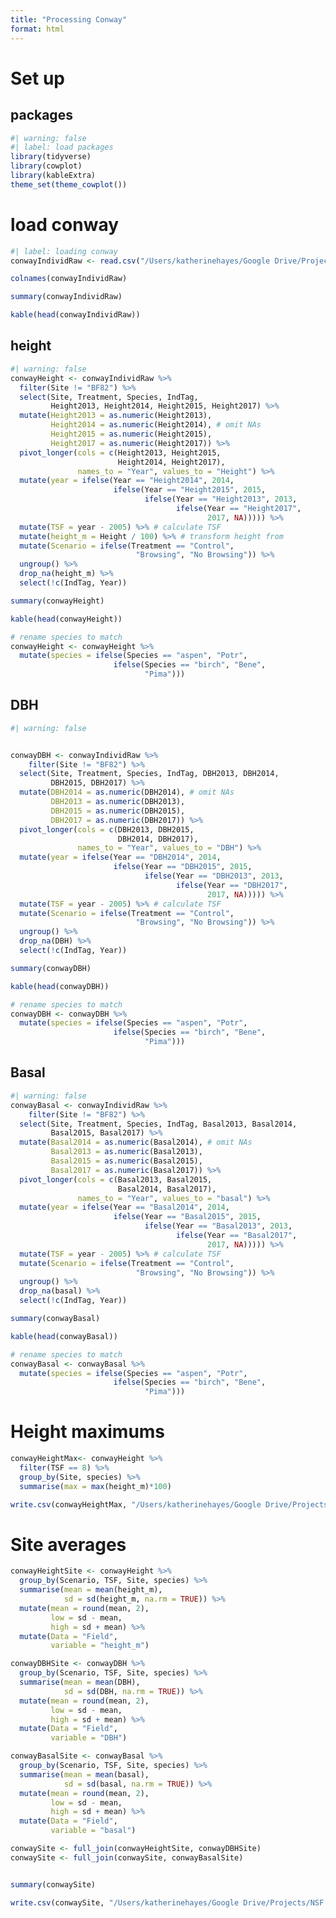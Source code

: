 ```yaml
---
title: "Processing Conway"
format: html
---
```


# Set up

## packages
```r
#| warning: false
#| label: load packages
library(tidyverse)
library(cowplot)
library(kableExtra)
theme_set(theme_cowplot())
```

# load conway
```r
#| label: loading conway
conwayIndividRaw <- read.csv("/Users/katherinehayes/Google Drive/Projects/NSF Postdoc/Manuscripts/ConwayAgeGrowth/data/Conway_Exclosure.csv")

colnames(conwayIndividRaw)

summary(conwayIndividRaw)

kable(head(conwayIndividRaw))
```

## height
```r
#| warning: false
conwayHeight <- conwayIndividRaw %>%
  filter(Site != "BF82") %>%
  select(Site, Treatment, Species, IndTag,
         Height2013, Height2014, Height2015, Height2017) %>%
  mutate(Height2013 = as.numeric(Height2013),
         Height2014 = as.numeric(Height2014), # omit NAs
         Height2015 = as.numeric(Height2015),
         Height2017 = as.numeric(Height2017)) %>%
  pivot_longer(cols = c(Height2013, Height2015, 
                        Height2014, Height2017),
               names_to = "Year", values_to = "Height") %>%
  mutate(year = ifelse(Year == "Height2014", 2014,
                       ifelse(Year == "Height2015", 2015,
                              ifelse(Year == "Height2013", 2013,
                                     ifelse(Year == "Height2017",
                                            2017, NA))))) %>%
  mutate(TSF = year - 2005) %>% # calculate TSF
  mutate(height_m = Height / 100) %>% # transform height from 
  mutate(Scenario = ifelse(Treatment == "Control", 
                            "Browsing", "No Browsing")) %>%
  ungroup() %>%
  drop_na(height_m) %>%
  select(!c(IndTag, Year))

summary(conwayHeight)

kable(head(conwayHeight))

# rename species to match
conwayHeight <- conwayHeight %>%
  mutate(species = ifelse(Species == "aspen", "Potr",
                       ifelse(Species == "birch", "Bene",
                              "Pima")))
```

## DBH
```r
#| warning: false


conwayDBH <- conwayIndividRaw %>%
    filter(Site != "BF82") %>%
  select(Site, Treatment, Species, IndTag, DBH2013, DBH2014,
         DBH2015, DBH2017) %>%
  mutate(DBH2014 = as.numeric(DBH2014), # omit NAs
         DBH2013 = as.numeric(DBH2013),
         DBH2015 = as.numeric(DBH2015),
         DBH2017 = as.numeric(DBH2017)) %>%
  pivot_longer(cols = c(DBH2013, DBH2015, 
                        DBH2014, DBH2017),
               names_to = "Year", values_to = "DBH") %>%
  mutate(year = ifelse(Year == "DBH2014", 2014,
                       ifelse(Year == "DBH2015", 2015,
                              ifelse(Year == "DBH2013", 2013,
                                     ifelse(Year == "DBH2017",
                                            2017, NA))))) %>%
  mutate(TSF = year - 2005) %>% # calculate TSF
  mutate(Scenario = ifelse(Treatment == "Control", 
                            "Browsing", "No Browsing")) %>%
  ungroup() %>%
  drop_na(DBH) %>%
  select(!c(IndTag, Year))

summary(conwayDBH)

kable(head(conwayDBH))

# rename species to match
conwayDBH <- conwayDBH %>%
  mutate(species = ifelse(Species == "aspen", "Potr",
                       ifelse(Species == "birch", "Bene",
                              "Pima")))
```


## Basal
```r
#| warning: false
conwayBasal <- conwayIndividRaw %>%
    filter(Site != "BF82") %>%
  select(Site, Treatment, Species, IndTag, Basal2013, Basal2014,
         Basal2015, Basal2017) %>%
  mutate(Basal2014 = as.numeric(Basal2014), # omit NAs
         Basal2013 = as.numeric(Basal2013),
         Basal2015 = as.numeric(Basal2015),
         Basal2017 = as.numeric(Basal2017)) %>%
  pivot_longer(cols = c(Basal2013, Basal2015, 
                        Basal2014, Basal2017),
               names_to = "Year", values_to = "basal") %>%
  mutate(year = ifelse(Year == "Basal2014", 2014,
                       ifelse(Year == "Basal2015", 2015,
                              ifelse(Year == "Basal2013", 2013,
                                     ifelse(Year == "Basal2017",
                                            2017, NA))))) %>%
  mutate(TSF = year - 2005) %>% # calculate TSF
  mutate(Scenario = ifelse(Treatment == "Control", 
                            "Browsing", "No Browsing")) %>%
  ungroup() %>%
  drop_na(basal) %>%
  select(!c(IndTag, Year))

summary(conwayBasal)

kable(head(conwayBasal))

# rename species to match
conwayBasal <- conwayBasal %>%
  mutate(species = ifelse(Species == "aspen", "Potr",
                       ifelse(Species == "birch", "Bene",
                              "Pima")))
```

# Height maximums
````r

conwayHeightMax<- conwayHeight %>%
  filter(TSF == 8) %>%
  group_by(Site, species) %>%
  summarise(max = max(height_m)*100)

write.csv(conwayHeightMax, "/Users/katherinehayes/Google Drive/Projects/NSF Postdoc/Manuscripts/ConwayAgeGrowth/data/ConwayMaxHeight.csv", row.names = FALSE)

````


# Site averages

```r
conwayHeightSite <- conwayHeight %>%
  group_by(Scenario, TSF, Site, species) %>%
  summarise(mean = mean(height_m),
            sd = sd(height_m, na.rm = TRUE)) %>%
  mutate(mean = round(mean, 2),
         low = sd - mean,
         high = sd + mean) %>%
  mutate(Data = "Field",
         variable = "height_m")

conwayDBHSite <- conwayDBH %>%
  group_by(Scenario, TSF, Site, species) %>%
  summarise(mean = mean(DBH),
            sd = sd(DBH, na.rm = TRUE)) %>%
  mutate(mean = round(mean, 2),
         low = sd - mean,
         high = sd + mean) %>%
  mutate(Data = "Field",
         variable = "DBH")

conwayBasalSite <- conwayBasal %>%
  group_by(Scenario, TSF, Site, species) %>%
  summarise(mean = mean(basal),
            sd = sd(basal, na.rm = TRUE)) %>%
  mutate(mean = round(mean, 2),
         low = sd - mean,
         high = sd + mean) %>%
  mutate(Data = "Field",
         variable = "basal")

conwaySite <- full_join(conwayHeightSite, conwayDBHSite)
conwaySite <- full_join(conwaySite, conwayBasalSite)


summary(conwaySite)

write.csv(conwaySite, "/Users/katherinehayes/Google Drive/Projects/NSF Postdoc/Manuscripts/ConwayAgeGrowth/data/Conway_data.csv", row.names = FALSE)
```